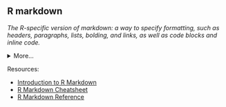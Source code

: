## R markdown

<dfn>The R-specific version of markdown: a way to specify formatting, such as headers, paragraphs, lists, bolding, and links, as well as code blocks and inline code.</dfn>

<details>
  <summary>More...</summary>

An R markdown file starts with a [YAML](y.html#yaml) header that usually contains the title, author, and output type. 

```
---
title: "Analysis Plan Template"
author: "School of Psychology, University of Glasgow"
output: html_document
---
```

The rest of the file is a mix of [markdown](m.html#markdown) and [code chunks](c.html#chunk). Here is an example of two section titles. The first section has an r chunk for loading the packages and the second section has a list of steps.

````
## Packages used

```{r setup, include = FALSE}`r ''`
# every time you add a new package, include it in this section
library(tidyverse)
```

## Data Processing

1. load in packages
2. load in dataset
3. Wrangle data into appropriate format for analysis and checks. You might want to reshape the data or combine different values to make a new variable. 
````

</details>

Resources:

* [Introduction to R Markdown](https://rmarkdown.rstudio.com/lesson-1.html)
* [R Markdown Cheatsheet](https://github.com/rstudio/cheatsheets/raw/main/rmarkdown-2.0.pdf)
* [R Markdown Reference](https://www.rstudio.com/wp-content/uploads/2015/03/rmarkdown-reference.pdf)